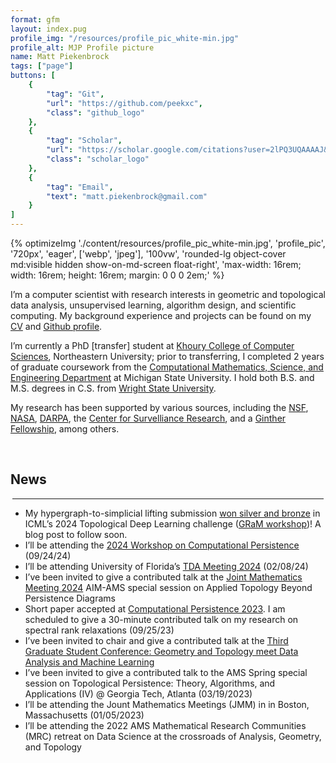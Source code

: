 ```yaml
---
format: gfm
layout: index.pug
profile_img: "/resources/profile_pic_white-min.jpg"
profile_alt: MJP Profile picture
name: Matt Piekenbrock
tags: ["page"]
buttons: [
	{ 
		"tag": "Git",
		"url": "https://github.com/peekxc",
		"class": "github_logo"
	}, 
	{ 
		"tag": "Scholar",
		"url": "https://scholar.google.com/citations?user=2lPQ3UQAAAAJ&hl=en",
		"class": "scholar_logo"
	}, 
	{ 
		"tag": "Email",
		"text": "matt.piekenbrock@gmail.com"
	}
]
---
```


```{=html}
{% optimizeImg './content/resources/profile_pic_white-min.jpg', 'profile_pic', '720px', 'eager', ['webp', 'jpeg'], '100vw', 'rounded-lg object-cover md:visible hidden show-on-md-screen float-right', 'max-width: 16rem; width: 16rem; height: 16rem; margin: 0 0 0 2em;' %}
```

::: {.prose-base .text-justify}
I'm a computer scientist with research interests in geometric and topological data analysis, unsupervised learning, algorithm design, and scientific computing. My background experience and projects can be found on my [CV](https://mattpiekenbrock.com/cv) and [Github profile](https://github.com/peekxc).

I'm currently a PhD [transfer] student at [Khoury College of Computer Sciences](https://www.khoury.northeastern.edu/), Northeastern University; prior to transferring, I completed 2 years of graduate coursework from the [Computational Mathematics, Science, and Engineering Department](https://cmse.msu.edu/) at Michigan State University. I hold both B.S. and M.S. degrees in C.S. from [Wright State University](https://www.wright.edu/).

My research has been supported by various sources, including the [NSF](https://www.nsf.gov/), [NASA](https://www.nasa.gov/), [DARPA](https://www.darpa.mil/), the [Center for Survelliance Research](https://www.wright.edu/center-for-surveillance-research/our-members), and a [Ginther Fellowship](https://givingto.msu.edu/stories/500k-endowment-creates-first-grad-fellowship-in-cmse), among others.
:::

<!-- I enjoy learning about open-ended areas of learning theory and data analysis, including topics such as unsupervised learning, clustering, dimensionality reduction, estimation theory, and so on. I'm also a [modern C++](https://github.com/isocpp/CppCoreGuidelines/blob/master/CppCoreGuidelines.md#abstract) enthusiast, and believer in [functional programming](https://en.wikipedia.org/wiki/Functional_programming), and a fervent supporter of open source software.  -->
<br>

<h2 class="text-2xl pb-0 mb-0 mt-1"> News </h2>

<hr style="margin: 0.20rem !important;"/>

::: {.list-disc .overflow-y-scroll .mt-0}
- My hypergraph-to-simplicial lifting submission [won silver and bronze](https://pyt-team.github.io/packs/challenge.html) in ICML's 2024 Topological Deep Learning challenge ([GRaM workshop](https://gram-workshop.github.io/))! A blog post to follow soon.
- I'll be attending the [2024 Workshop on Computational Persistence](https://www.tugraz.at/projekte/cpw/home) (09/24/24)
- I'll be attending University of Florida's [TDA Meeting 2024](https://people.clas.ufl.edu/peterbubenik/uftda2024/) (02/08/24)
<!-- - A journal paper _move scheduling_ has officially been accepted to -->
- I've been invited to give a contributed talk at the [Joint Mathematics Meeting 2024](https://www.jointmathematicsmeetings.org/meetings/national/jmm2024/2300_program.html) AIM-AMS special session on Applied Topology Beyond Persistence Diagrams
- Short paper accepted at [Computational Persistence 2023](https://www.cs.purdue.edu/ComPerWorkshop/index.html). I am scheduled to give a 30-minute contributed talk on my research on spectral rank relaxations (09/25/23)
- I've been invited to chair and give a contributed talk at the [Third Graduate Student Conference: Geometry and Topology meet Data Analysis and Machine Learning](https://gtdaml.wixsite.com/2023)
- I've been invited to give a contributed talk to the AMS Spring special session on Topological Persistence: Theory, Algorithms, and Applications (IV) \@ Georgia Tech, Atlanta (03/19/2023)
- I'll be attending the Jount Mathematics Meetings (JMM) in in Boston, Massachusetts (01/05/2023)
- I'll be attending the 2022 AMS Mathematical Research Communities (MRC) retreat on Data Science at the crossroads of Analysis, Geometry, and Topology
:::

<!-- TODO: for email link https://stackoverflow.com/questions/45071353/copy-text-string-on-click -->

